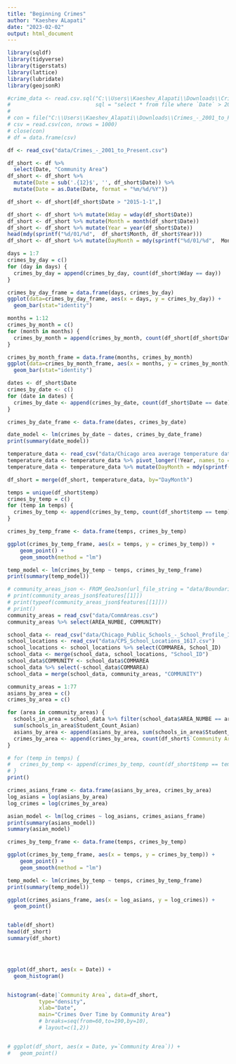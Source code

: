 ```yaml
---
title: "Beginning Crimes"
author: "Kaeshev ALapati"
date: "2023-02-02"
output: html_document
---
```


```r
library(sqldf)
library(tidyverse)
library(tigerstats)
library(lattice)
library(lubridate)
library(geojsonR)

#crime_data <- read.csv.sql("C:\\Users\\Kaeshev_Alapati\\Downloads\\Crimes_-_2001_to_Present.csv",
#                           sql = "select * from file where `Date` > 2021", eol = "\n")
# 
# con = file("C:\\Users\\Kaeshev_Alapati\\Downloads\\Crimes_-_2001_to_Present.csv", "r")
# csv = read.csv(con, nrows = 1000)
# close(con)
# df = data.frame(csv)

df <- read_csv("data/Crimes_-_2001_to_Present.csv")
```

```r
df_short <- df %>%
  select(Date, "Community Area")
df_short <- df_short %>%
  mutate(Date = sub('.{12}$', '', df_short$Date)) %>%
  mutate(Date = as.Date(Date, format = "%m/%d/%Y"))

df_short <- df_short[df_short$Date > "2015-1-1",]

```

```r
df_short <- df_short %>% mutate(Wday = wday(df_short$Date))
df_short <- df_short %>% mutate(Month = month(df_short$Date))
df_short <- df_short %>% mutate(Year = year(df_short$Date))
head(mdy(sprintf("%d/01/%d",  df_short$Month, df_short$Year)))
df_short <- df_short %>% mutate(DayMonth = mdy(sprintf("%d/01/%d",  Month, Year)))
```

```r
days = 1:7
crimes_by_day = c()
for (day in days) {
  crimes_by_day = append(crimes_by_day, count(df_short$Wday == day))
}

crimes_by_day_frame = data.frame(days, crimes_by_day)
ggplot(data=crimes_by_day_frame, aes(x = days, y = crimes_by_day)) +
  geom_bar(stat="identity")
```

```r
months = 1:12
crimes_by_month = c()
for (month in months) {
  crimes_by_month = append(crimes_by_month, count(df_short[df_short$Date < "2023-1-1",]$Month == month))
}

crimes_by_month_frame = data.frame(months, crimes_by_month)
ggplot(data=crimes_by_month_frame, aes(x = months, y = crimes_by_month)) +
  geom_bar(stat="identity")
```

```r
dates <- df_short$Date
crimes_by_date <- c()
for (date in dates) {
  crimes_by_date <- append(crimes_by_date, count(df_short$Date == date))
}

crimes_by_date_frame <- data.frame(dates, crimes_by_date)

date_model <- lm(crimes_by_date ~ dates, crimes_by_date_frame)
print(summary(date_model))
```

```r
temperature_data <- read_csv("data/Chicago area average temperature data.csv")
temperature_data <- temperature_data %>% pivot_longer(!Year, names_to = "month", values_to = "temp")
temperature_data <- temperature_data %>% mutate(DayMonth = mdy(sprintf("%s/01/%d",  month, Year)))
```

```r
df_short = merge(df_short, temperature_data, by="DayMonth")
```

```r
temps = unique(df_short$temp)
crimes_by_temp = c()
for (temp in temps) {
  crimes_by_temp <- append(crimes_by_temp, count(df_short$temp == temp))
}
```
```r
crimes_by_temp_frame <- data.frame(temps, crimes_by_temp)

ggplot(crimes_by_temp_frame, aes(x = temps, y = crimes_by_temp)) +
    geom_point() +
    geom_smooth(method = "lm")

temp_model <- lm(crimes_by_temp ~ temps, crimes_by_temp_frame)
print(summary(temp_model))
```

```r
# community_areas_json <- FROM_GeoJson(url_file_string = "data/Boundaries - Community Areas (current).geojson")
# print(community_areas_json$features[[1]])
# print(typeof(community_areas_json$features[[1]]))
# print()
community_areas = read_csv("data/CommAreas.csv")
community_areas %>% select(AREA_NUMBE, COMMUNITY)
```
```r
school_data <- read_csv("data/Chicago_Public_Schools_-_School_Profile_Information_SY1617.csv")
school_locations <- read_csv("data/CPS_School_Locations_1617.csv")
school_locations <- school_locations %>% select(COMMAREA, School_ID)
school_data <- merge(school_data, school_locations, "School_ID")
school_data$COMMUNITY <- school_data$COMMAREA
school_data %>% select(-school_data$COMMAREA)
school_data = merge(school_data, community_areas, "COMMUNITY")
```
```r
community_areas = 1:77
asians_by_area = c()
crimes_by_area = c()

for (area in community_areas) {
  schools_in_area = school_data %>% filter(school_data$AREA_NUMBE == area)
  sum(schools_in_area$Student_Count_Asian)
  asians_by_area <- append(asians_by_area, sum(schools_in_area$Student_Count_Asian))
  crimes_by_area <- append(crimes_by_area, count(df_short$`Community Area` == area))
}

# for (temp in temps) {
#   crimes_by_temp <- append(crimes_by_temp, count(df_short$temp == temp))
# }
print()
```

```r
crimes_asians_frame <- data.frame(asians_by_area, crimes_by_area)
log_asians = log(asians_by_area)
log_crimes = log(crimes_by_area)

asian_model <- lm(log_crimes ~ log_asians, crimes_asians_frame)
print(summary(asians_model))
summary(asian_model)
```
```r
crimes_by_temp_frame <- data.frame(temps, crimes_by_temp)

ggplot(crimes_by_temp_frame, aes(x = temps, y = crimes_by_temp)) +
    geom_point() +
    geom_smooth(method = "lm")

temp_model <- lm(crimes_by_temp ~ temps, crimes_by_temp_frame)
print(summary(temp_model))

ggplot(crimes_asians_frame, aes(x = log_asians, y = log_crimes)) +
  geom_point()
```

```r

```

```r
table(df_short)
head(df_short)
summary(df_short)




ggplot(df_short, aes(x = Date)) +
  geom_histogram()


histogram(~date|`Community Area`, data=df_short,
          type="density",
          xlab="Date",
          main="Crimes Over Time by Community Area")
          # breaks=seq(from=60,to=190,by=10),
          # layout=c(1,2))


# ggplot(df_short, aes(x = Date, y=`Community Area`)) +
#   geom_point()

```

